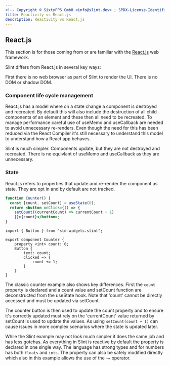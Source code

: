 ```yaml
---
<!-- Copyright © SixtyFPS GmbH <info@slint.dev> ; SPDX-License-Identifier: MIT -->
title: Reactivity vs React.js
description: Reactivity vs React.js
---
```


## React.js

This section is for those coming from or are familiar with the [React.js](https://react.dev/) web framework.

Slint differs from React.js in several key ways:

First there is no web browser as part of Slint to render the UI. There is no DOM or shadow DOM.

### Component life cycle management

React.js has a model where on a state change a component is destroyed and recreated. By default this will
also include the destruction of all child components of an element and these then all need to be recreated.
To manage performance careful use of useMemo and useCallback are needed to avoid unnecessary re-renders. Even
though the need for this has been reduced via the React Compiler it's still necessary to understand this model
to understand how a React app behaves.

Slint is much simpler. Components update, but they are not destroyed and recreated. There is no equivlant of
useMemo and useCallback as they are unnecessary.

### State 

React.js refers to properties that update and re-render the component as state. They are opt in and by
default are not tracked.

```jsx 
function Counter() {
  const [count, setCount] = useState(0);
  return <button onClick={() => {
    setCount((currentCount) => currentCount + 1)
    }}>{count}</button>;
}
```

```slint playground
import { Button } from "std-widgets.slint";

export component Counter {
    property <int> count: 0;
    Button {
        text: count;
        clicked => {
            count += 1;
        }
    }
}
```

The classic counter example also shows key differences. First the `count` property is declared and
a count value and setCount function are deconstructed from the useState hook. Note that 'count' cannot
be directly accessed and must be updated via setCount.

The counter button is then used to update the count property and to ensure it's correctly updated must rely
on the 'currentCount' value returned by setCount is used to update the values. As using `setCount(count + 1)`
can cause issues in more complex scenarios where the state is updated later.

While the Slint example may not look much simpler it does the same job and has less gotchas. As everything
in Slint is reactive by default the property is declared in one single way. The language has strong types and for
numbers has both `floats` and `ints`. The property can also be safely modified directly which also in this example
allows the use of the `+=` operator.